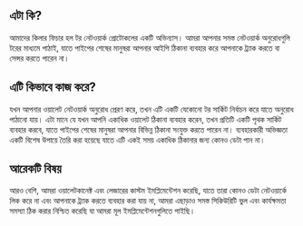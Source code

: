 ## এটা কি?

<div className="h-2"/>

আমাদের কিলার ফিচার হল টর নেটওয়ার্ক প্রোটোকলের একটি অভিন্যাস। আমরা আপনার সমস্ত নেটওয়ার্ক অনুরোধগুলি টরের মাধ্যমে পাঠাই, যাতে পাইপের শেষের মানুষরা আপনার আইপি ঠিকানা ব্যবহার করে আপনাকে ট্র্যাক করতে বা সেন্সর করতে পারেন না।

<div className="h-4"/>

## এটি কিভাবে কাজ করে?

<div className="h-2"/>

যখন আপনার ওয়ালেট নেটওয়ার্ক অনুরোধ প্রেরণ করে, তখন এটি একটি যেকোনো টর সার্কিট নির্বাচন করে যাতে অনুরোধ পাঠানো যায়। এটা মানে যে যখন আপনি একাধিক ওয়ালেট ঠিকানা ব্যবহার করেন, তখন প্রতিটি একটি পৃথক সার্কিট ব্যবহার করবে, যাতে পাইপের শেষের মানুষরা আপনার বিভিন্ন ঠিকানা সংযুক্ত করতে পারেন না। ব্যবহারকারী অভিজ্ঞতা একটি বিশেষ উপায়ে তৈরি করা হয়েছে যাতে এটি একই সময় একাধিক ঠিকানার জন্য কোনও ডেটা পান না।

<div className="h-4"/>

## আরেকটি বিষয়

<div className="h-2"/>

আরও বেশি, আমরা ওয়ালেটকানেক্ট এবং লেজারের কাস্টম ইমপ্লিমেন্টেশন করেছি, যাতে তারা কোনও ডেটা নেটওয়ার্কে লিক করে না এবং আপনাকে ট্র্যাক করতে ব্যবহার করা যায় না, আমরা এছাড়াও সমস্ত সিকিউরিটি ভুল এবং কার্যক্ষমতা সমস্যা ঠিক করার নিশ্চিত করেছি যা আমরা মূল ইমপ্লিমেন্টেশনগুলিতে পাইছি।

